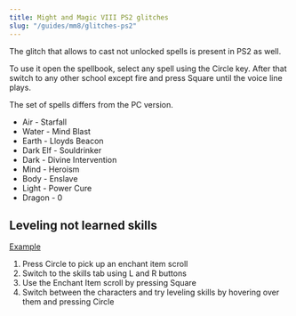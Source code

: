 ```yaml
---
title: Might and Magic VIII PS2 glitches
slug: "/guides/mm8/glitches-ps2"
---
```


The glitch that allows to cast not unlocked spells is present in PS2 as well.

To use it open the spellbook, select any spell using the Circle key. After that switch to any other school except fire and press Square until the voice line plays.

The set of spells differs from the PC version.

- Air - Starfall
- Water - Mind Blast
- Earth - Lloyds Beacon
- Dark Elf - Souldrinker
- Dark - Divine Intervention
- Mind - Heroism
- Body - Enslave
- Light - Power Cure
- Dragon - 0

## Leveling not learned skills

[Example](https://www.youtube.com/watch?v=0nLoekUvjC4)

1. Press Circle to pick up an enchant item scroll
2. Switch to the skills tab using L and R buttons
3. Use the Enchant Item scroll by pressing Square
4. Switch between the characters and try leveling skills by hovering over them and pressing Circle
